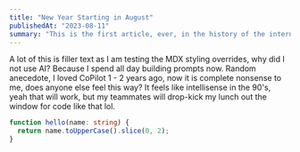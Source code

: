 ```yaml
---
title: "New Year Starting in August"
publishedAt: "2023-08-11"
summary: "This is the first article, ever, in the history of the internet..."
---
```


A lot of this is filler text as I am testing the MDX styling overrides, why did I not use AI? Because I spend all day
building prompts now.  Random anecedote, I loved CoPilot 1 - 2 years ago, now it is complete nonsense to me,
does anyone else feel this way?  It feels like intellisense in the 90's, yeah that will work,
but my teammates will drop-kick my lunch out the window for code like that lol.

```ts
function hello(name: string) {
  return name.toUpperCase().slice(0, 2);
}
```
